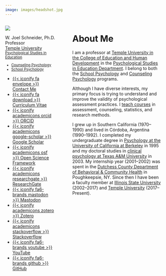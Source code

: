 ```yaml
---
image: images/headshot.jpg
---
```



:::: {.columns}

::: {.column width="35%"}
![](images/headshot.jpg){.rounded-circle}  

W. Joel Schneider, Ph.D.  
Professor  
[[Temple University]{.h5}](https://education.temple.edu/)  
<small>[Psychological Studies in Education](https://education.temple.edu/pse)</small>  
<small><ul><li>
[Counseling Psychology](https://education.temple.edu/counseling)</li>
<li>[School Psychology](https://education.temple.edu/schoolpsychology)</li>
</ul>
</small>  

:::{.small .list-unstyled}

- [{{< iconify fa envelope >}} Contact Me ](mailto:schneider@temple.edu){target="_blank"}
- [{{< iconify fa download >}} Curriculum Vitae](files/schneider-vita.pdf){target="_blank"}
- [{{< iconify academicons orcid >}} ORCID ](https://orcid.org/0000-0002-8393-5316){target="_blank"}
- [{{< iconify academicons google-scholar >}} Google Scholar ](https://scholar.google.com/citations?hl=en&pli=1&user=aojOxP4AAAAJ){target="_blank"}
- [{{< iconify academicons osf >}} Open Science Framework ](https://osf.io/whabf/){target="_blank"}
- [{{< iconify academicons researchgate >}} ResearchGate ](https://www.researchgate.net/profile/W-Schneider-3){target="_blank"}
- [{{< iconify fa6-brands mastodon >}} Mastodon](https://fosstodon.org/@wjoelschneider){target="_blank" rel="me"}
- [{{< iconify academicons zotero >}} Zotero ](https://www.zotero.org/wjschne){target="_blank"}
- [{{< iconify academicons stackoverflow >}} Stackoverflow ](https://stackoverflow.com/users/4513316/joel-schneider){target="_blank"}
- [{{< iconify fa6-brands youtube >}} YouTube ](https://www.youtube.com/channel/UCFTUraTjxq743KfH-5gWrWg){target="_blank"}
- [{{< iconify fa6-brands github >}} GitHub ](https://github.com/wjschne){target="_blank"}


:::

:::

::: {.column width="3%"}
:::
::: {.column width="62%"}
# About Me

I am a professor at [Temple University in the College of Education and Human Development](https://education.temple.edu/) in the [Psychological Studies in Education Department](https://education.temple.edu/pse). I belong to both the [School Psychology](https://www.temple.edu/academics/degree-programs/school-psychology-phd-ed-scps-phd) and [Counseling Psychology](https://education.temple.edu/counseling) programs. 

Although I have diverse interests, my primary focus is trying to understand and improve the validity of psychological assessment practices. I [teach courses](/courses) in assessment, counseling, statistics, and research methods.

I grew up in Southern California (1970--1990) and lived in C&oacute;rdoba, Argentina (1990--1992). I completed my undergraduate degree in [Psychology at the University of California at Berkeley](https://psychology.berkeley.edu/) in 1995 and my doctoral studies in [clinical psychology at Texas A&M University](https://liberalarts.tamu.edu/psychology/phd/clinical/) in 2003. My internship year (2001--2002) was spent in the [Dutchess County Department of Behavioral & Community Health](https://www.dutchessny.gov/Departments/DBCH/dbch.htm) in Poughkeepsie, NY. Since then I have been a faculty member at [Illinois State University](https://psychology.illinoisstate.edu/) (2002--2017) and [Temple University](https://education.temple.edu/) (2017--Present).
:::

::::


